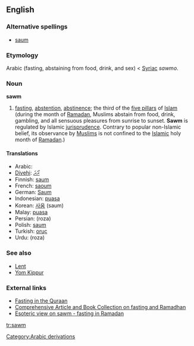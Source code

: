 ==English==
{{wikipedia}}
{{wikiquote}}

===Alternative spellings===
*[[saum]]

===Etymology===
Arabic {{Arab|[[صوم]]}} ''{{IPAchar|(ʂawm)}}'' (fasting, abstaining from food, drink, and sex) < [[Syriac]] ''sawmo''.

===Noun===
'''sawm'''

# {{Islam}} [[fasting]], [[abstention]], [[abstinence]]; the third of the [[five pillars]] of [[Islam]] (during the month of [[Ramadan]], Muslims abstain from food, drink, gambling, and all sensuous pleasures from sunrise to sunset. '''Sawm''' is regulated by Islamic [[jurisprudence]]. Contrary to popular non-Islamic belief, its observance by [[Muslim]]s is not confined to the [[Islamic]] holy month of [[Ramadan]].)

====Translations====
*Arabic: {{Arab|[[صوم]]}} {{IPAchar|(ʂawm)}} {{m}}
*[[Divehi]]: [[ރޯދަ]]
*Finnish: [[saum]]
*French: [[saoum]] {{m}}
*German: [[Saum]]
*Indonesian: [[puasa]]
*Korean: [[사움]] (saum)
*Malay: [[puasa]]
*Persian: {{FAchar|[[روزه]]}} (roza)
*Polish: [[saum]] {{m}}
*Turkish: [[oruç]]
*Urdu: {{URchar|[[روزہ]]}} (roza) {{m}}

===See also===
*[[Lent]]
*[[Yom Kippur]]

===External links===
* [http://www.haqislam.org/ramadan/fasting-in-quraan.htm Fasting in the Quraan]
* [http://abdurrahman.org/ramadhan/index.html Comprehensive Article and Book Collection on fasting and Ramadhan]
* [http://www.islamfrominside.com/Pages/Articles/Fast%20until%20the%20night%20%28Ramadan%29.html Esoteric view on sawm - fasting in Ramadan]

[[Category:Arabic derivations]]

[[tr:sawm]]